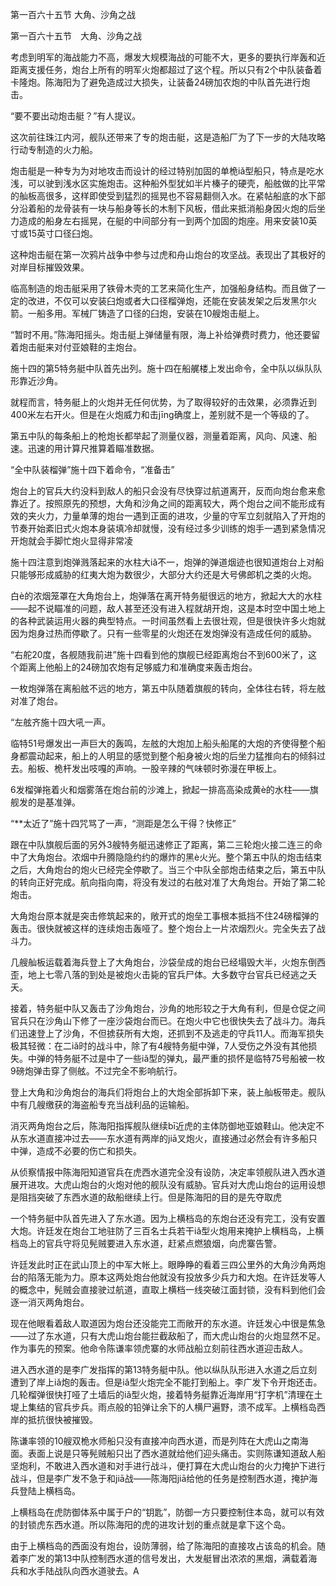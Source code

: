 

第一百六十五节 大角、沙角之战

第一百六十五节　大角、沙角之战

考虑到明军的海战能力不高，爆发大规模海战的可能不大，更多的要执行岸轰和近距离支援任务，炮台上所有的明军火炮都超过了这个程。所以只有2个中队装备着卡隆炮。陈海阳为了避免造成过大损失，让装备24磅加农炮的中队首先进行炮击。

“要不要出动炮击艇？”有人提议。

这次前往珠江内河，舰队还带来了专的炮击艇，这是造船厂为了下一步的大陆攻略行动专制造的火力船。

炮击艇是一种专为为对地攻击而设计的经过特别加固的单桅iǎ型船只，特点是吃水浅，可以驶到浅水区实施炮击。这种船外型犹如半片榛子的硬壳，船舷做的比平常的舢板高很多，这样即使受到猛烈的摇晃也不容易翻侧入水。在紧帖船底的水下部分沿着船的龙骨装有一块与船身等长的木制下风板，借此来抵消船身因火炮的后坐力造成的船身左右摇晃，在艇的中间部分有一到两个加固的炮座。用来安装10英寸或15英寸口径臼炮。

这种炮击艇在第一次鸦片战争中参与过虎和舟山炮台的攻坚战。表现出了其极好的对岸目标摧毁效果。

临高制造的炮击艇采用了铁骨木壳的工艺来简化生产，加强船身结构。而且做了一定的改进，不仅可以安装臼炮或者大口径榴弹炮，还能在安装发架之后发黑尔火箭。一船多用。军械厂铸造了口径的臼炮，安装在10艘炮击艇上。

“暂时不用。”陈海阳摇头。炮击艇上弹储量有限，海上补给弹费时费力，他还要留着炮击艇来对付亚娘鞋的主炮台。

施十四的第5特务艇中队首先出列。施十四在船艉楼上发出命令，全中队以纵队队形靠近沙角。

就程而言，特务艇上的火炮并无任何优势，为了取得较好的击效果，必须靠近到400米左右开火。但是在火炮威力和击jīng确度上，差别就不是一个等级的了。

第五中队的每条船上的枪炮长都举起了测量仪器，测量着距离，风向、风速、船速。迅速的用计算尺推算着瞄准数据。

“全中队装榴弹”施十四下着命令，“准备击”

炮台上的官兵大约没料到敌人的船只会没有尽快穿过航道离开，反而向炮台愈来愈靠近了。按照原先的预想，大角和沙角之间的距离较大，两个炮台之间不能形成有效的夹火力，力量单薄的炮台一遇到正面的进攻，少量的守军立刻就陷入了开炮的节奏开始紊旧式火炮本身装填冷却就慢，没有经过多少训练的炮手一遇到紧急情况开炮就会手脚忙炮火显得非常凌

施十四注意到炮弹溅落起来的水柱大iǎ不一，炮弹的弹道烟迹也很知道炮台上对船只能够形成威胁的红夷大炮为数很少，大部分大约还是大号佛郎机之类的火炮。

白è的浓烟笼罩在大角炮台上，炮弹落在离开特务艇很远的地方，掀起大大的水柱――起不说瞄准的问题，敌人甚至还没有进入程就胡开炮，这是本时空中国土地上的各种武装运用火器的典型特点。一时间虽然看上去很壮观，但是很快许多火炮就因为炮身过热而停歇了。只有一些零星的火炮还在发炮弹没有造成任何的威胁。

“右舵20度，各舰随我前进”施十四看到他的旗舰已经距离炮台不到600米了，这个距离上他船上的24磅加农炮有足够威力和准确度来轰击炮台。

一枚炮弹落在离船舷不远的地方，第五中队随着旗舰的转向，全体往右转，将左舷对准了炮台。

“左舷齐施十四大吼一声。

临特51号爆发出一声巨大的轰鸣，左舷的大炮加上船头船尾的大炮的齐使得整个船身都震动起来，船上的人明显的感觉到整个船身被火炮的后坐力猛推向右的倾斜过去。船板、桅杆发出吱嘎的声响。一股辛辣的气味顿时弥漫在甲板上。

6发榴弹拖着火和烟雾落在炮台前的沙滩上，掀起一排高高染成黄è的水柱――旗舰发的是基准弹。

“**太近了”施十四咒骂了一声，“测距是怎么干得？快修正”

跟在中队旗舰后面的另外3艘特务艇迅速修正了距离，第二三轮炮火接二连三的命中了大角炮台。浓烟中升腾隐隐约约的爆炸的黑è火光。整个第五中队的炮击结束之后，大角炮台的炮火已经完全停歇了。当三个中队全部炮击结束之后，第五中队的转向正好完成。航向指向南，将没有发过的右舷对准了大角炮台。开始了第二轮炮击。

大角炮台原本就是突击修筑起来的，敞开式的炮垒工事根本抵挡不住24磅榴弹的轰击。很快就被这样的连续炮击轰哑了。整个炮台上一片浓烟烈火。完全失去了战斗力。

几艘舢板运载着海兵登上了大角炮台，沙袋垒成的炮台已经塌毁大半，火炮东倒西歪，地上七零八落的到处是被炮火击毙的官兵尸体。大多数守台官兵已经逃之夭夭。

接着，特务艇中队又轰击了沙角炮台，沙角的地形较之于大角有利，但是仓促之间官兵只在沙角山下修了一座沙袋炮台而已。在炮火中它也很快失去了战斗力。海兵们迅速登上了沙角，不但掳获所有大炮，还抓到不及逃走的守兵11人。而海军损失极其轻微：在二iǎ时的战斗中，除了有4艘特务艇中弹，7人受伤之外没有其他损失。中弹的特务艇不过是中了一些iǎ型的弹丸，最严重的损怀是临特75号船被一枚9磅炮弹击穿了侧舷。不过完全不影响航行。

登上大角和沙角炮台的海兵们将炮台上的大炮全部拆卸下来，装上舢板带走。舰队中有几艘缴获的海盗船专充当战利品的运输船。

消灭两角炮台之后，陈海阳指挥舰队继续bī近虎的主体防御地亚娘鞋山。他决定不从东水道直接冲过去――东水道有两岸的jiā叉炮火，直接通过必然会有许多船只中弹，造成不必要的伤亡和损失。

从侦察情报中陈海阳知道官兵在虎西水道完全没有设防，决定率领舰队进入西水道展开进攻。大虎山炮台的火炮对他的舰队没有威胁。官兵对大虎山炮台的运用设想是阻挡突破了东西水道的敌船继续上行。但是陈海阳的目的是先夺取虎

一个特务艇中队首先进入了东水道。因为上横档岛的东炮台还没有完工，没有安置大炮。许廷发在炮台工地驻防了三百名士兵若干iǎ型火炮用来掩护上横档岛，上横档岛上的官兵守将见髡贼要进入东水道，赶紧点燃狼烟，向虎寨告警。

许廷发此时正在武山顶上的中军大帐上。眼睁睁的看着三四公里外的大角沙角两炮台的陷落无能为力。原本这两处炮台他就没有投放多少兵力和大炮。在许廷发等人的概念中，髡贼会直接驶过航道，直取上横档一线突破江面封锁，没有料到他们会逐一消灭两角炮台。

现在他眼看着敌人取道因为炮台还没能完工而敞开的东水道。许廷发心中很是焦急――过了东水道，只有大虎山炮台能拦截敌船了，而大虎山炮台的火炮显然不足。作为事先的预案。他命令陈谦率领虎寨的水师战船立刻前往西水道迎击敌人。

进入西水道的是李广发指挥的第13特务艇中队。他以纵队队形进入水道之后立刻遭到了岸上iǎ炮的轰击。但是iǎ型火炮完全不能打到船上。李广发下令开炮还击。几轮榴弹很快打哑了土墙后的iǎ型火炮，接着特务艇靠近海岸用“打字机”清理在土堤上集结的官兵步兵。雨点般的铅弹让余下的人横尸遍野，溃不成军。上横档岛西岸的抵抗很快被摧毁。

陈谦率领的10艘双桅水师船只没有直接冲向西水道，而是列阵在大虎山之南海面。表面上说是只等髡贼船只出了西水道就给他们迎头痛击。实则陈谦知道敌人船坚炮利，不敢进入西水道和对手进行战斗，便打算在大虎山炮台的火力掩护下进行战斗，但是李广发不急于和jiā战――陈海阳jiā给他的任务是控制西水道，掩护海兵登陆上横档岛。

上横档岛在虎防御体系中属于户的“钥匙”，防御一方只要控制住本岛，就可以有效的封锁虎东西水道。所以陈海阳的虎的进攻计划的重点就是拿下这个岛。

由于上横档岛的西面没有炮台，设防薄弱，给了陈海阳的直接攻占该岛的机会。随着李广发的第13中队控制西水道的信号发出，大发艇冒出浓浓的黑烟，满载着海兵和水手陆战队向西水道驶去。A

